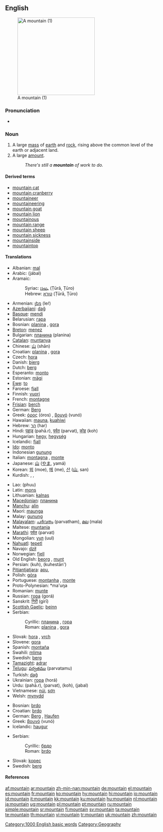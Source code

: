 ==English==
[[Image:Winter_sun_on_Norwegian_mountain.jpg|thumb|right|250px|A mountain (1)]]

===Pronunciation===
* {{audio|en-us-mountain.ogg|Audio (US)}}

===Noun===
{{en-noun}}

# A large [[mass]] of [[earth]] and [[rock]], rising above the common level of the earth or adjacent land.
# A large [[amount]].
#: ''There's still a '''mountain''' of work to do.''

{{wikipedia}}

====Derived terms====
* [[mountain cat]]
* [[mountain cranberry]]
* [[mountaineer]]
* [[mountaineering]]
* [[mountain goat]]
* [[mountain lion]]
* [[mountainous]]
* [[mountain range]]
* [[mountain sheep]]
* [[mountain sickness]]
* [[mountainside]]
* [[mountaintop]]

====Translations====
{{trans-top|large mass of earth and rock}}
* Albanian: [[mal]] {{m}}
* Arabic: {{ARchar|[[جبل|جَبَلٌ]]}} (jábal) {{m}}
* Aramaic:
*: Syriac: [[ܛܘܪܐ]] (Ṭūrā, Ṭūro) {{m}}
*: Hebrew: [[טורא]] (Ṭūrā, Ṭūro) {{m}}
* Armenian: [[լեռ]] (leŕ)
* [[Azerbaijani]]: [[dağ]]
* [[Basque]]: [[mendi]]
* Belarusian: [[гара]]
* Bosnian: [[planina#Bosnian|planina]] {{f}}, [[gora#Bosnian|gora]] {{f}}
* [[Breton]]: [[menez]] {{m}}
* Bulgarian: [[планина#Bulgarian|планина]] (planina) {{f}}
* [[Catalan]]: [[muntanya]] {{f}}
* Chinese: [[山]] (shān)
* Croatian: [[planina#Croatian|planina]] {{f}}, [[gora#Croatian|gora]] {{f}}
* Czech: [[hora]] {{f}}
* Danish: [[bjerg]] {{n}}
* Dutch: [[berg]] {{m}}
* Esperanto: [[monto]]
* Estonian: [[mägi]]
* [[Ewe]]: [[to]] {{n}}
* Faroese: [[fjall]] {{n}}
* Finnish: [[vuori]]
* French: [[montagne]] {{f}}
* [[Frisian]]: [[berch]]
* German: [[Berg]] {{m}}
* Greek: [[όρος]] (óros) {{n}}, [[βουνό]] (vunó) {{n}}
* Hawaiian: [[mauna]], [[kuahiwi]]
* Hebrew: [[הר]]  (har)
* Hindi: [[पहाड़]] (pahā.r), [[पर्वत]] (parvat), [[कोह]] (koh)
* Hungarian: [[hegy]], [[hegység]] {{p}}
* Icelandic: [[fjall]] {{n}}
* [[Ido]]: [[monto]]
* Indonesian [[gunung]]
* Italian: [[montagna]] {{f}}, [[monte]] {{m}}
* Japanese: [[山]] ([[やま]], yamá)
* Korean: [[뫼]] (moe), [[메]] (me), [[산]] ([[山]], san)
* Kurdish: {{KUchar|[[شاخ]]}}, {{KUchar|[[چیا]]}}, {{KUchar|[[کێو]]}}
{{trans-mid}}
* Lao: {{LOchar|[[ພູ]]}} (phuu)
* Latin: [[mons]] {{m}}
* Lithuanian: [[kalnas]] {{m}}
* [[Macedonian]]: [[планина]] {{f}}
* [[Manchu]]: [[alin]]
* Maori: [[maunga]]
* Malay: [[gunung]]
* [[Malayalam]]: [[പര്‍വതം]] (parvatham), [[മല]] (mala)
* Maltese: [[muntanja]] {{f}}
* [[Marathi]]: [[पर्वत]] (parvat)
* Mongolian: [[уул]] (uul)
* [[Nahuatl]]: [[tepetl]]
* Navajo: [[dził]]
* Norwegian: [[fjell]] {{n}}
* Old English: [[beorg]] {{m}}, [[munt]]
* Persian: {{fa-Arab|[[کوه]]}} (kuh), {{fa-Arab|[[کوهستان]]}} (kuhestān')
* [[Pitjantjatjara]]: [[apu]], {{unicode|[[puḻi]]}}
* Polish: [[góra]] {{f}}
* Portuguese: [[montanha]] {{f}}, [[monte]] {{m}}
* Proto-Polynesian: *ma'uŋa
* Romanian: [[munte]] {{m}}
* Russian: [[гора]] (gorá) {{f}}
* Sanskrit: [[गिरी]] (girī)
* [[Scottish Gaelic]]: [[beinn]] {{f}}
* Serbian:
*: Cyrillic: [[планина#Serbian|планина]] {{f}}, [[гора#Serbian|гора]] {{f}}
*: Roman: [[planina#Serbian|planina]] {{f}}, [[gora#Serbian|gora]] {{f}}
* Slovak: [[hora]] {{f}}, [[vrch]] {{m}}
* Slovene: [[gora]] {{f}}
* Spanish: [[montaña]] {{f}}
* Swahili: [[mlima]]
* Swedish: [[berg]] {{n}}
* [[Tamazight]]: [[adrar]] {{m}}
* [[Telugu]]: [[పర్వతము]] (parvatamu)
* Turkish: [[dağ]]
* Ukrainian: [[гора]] (horá) {{f}}
* Urdu: {{ur-Arab|[[پہاڑ]]}} (pahā.r), {{ur-Arab|[[پروت]]}} (parvat), {{ur-Arab|[[کوہ]]}} (koh), {{ur-Arab|[[حبل]]}} (jabal)
* Vietnamese: [[núi]], [[sơn]]
* Welsh: [[mynydd]]
{{trans-bottom}}

{{trans-top|large amount}}
* Bosnian: [[brdo]] {{n}}
* Croatian: [[brdo]] {{n}}
* German: [[Berg]] {{m}}, [[Haufen]] {{m}}
* Greek: [[βουνό]] (vunó) {{n}}
* Icelandic: [[haugur]] {{m}}
{{trans-mid}}
* Serbian:
*: Cyrillic: [[брдо]] {{n}}
*: Roman: [[brdo]] {{n}}
* Slovak: [[kopec]] {{m}}
* Swedish: [[berg]] {{n}}
{{trans-bottom}}

====References====
{{R:Century 1911}}
{{R:Webster 1913}}

[[Category:1000 English basic words]]
[[Category:Geography]]

[[af:mountain]]
[[ar:mountain]]
[[zh-min-nan:mountain]]
[[de:mountain]]
[[el:mountain]]
[[es:mountain]]
[[fr:mountain]]
[[ko:mountain]]
[[hy:mountain]]
[[hi:mountain]]
[[io:mountain]]
[[id:mountain]]
[[it:mountain]]
[[kk:mountain]]
[[ku:mountain]]
[[hu:mountain]]
[[nl:mountain]]
[[ja:mountain]]
[[ug:mountain]]
[[pl:mountain]]
[[pt:mountain]]
[[ru:mountain]]
[[simple:mountain]]
[[sr:mountain]]
[[fi:mountain]]
[[sv:mountain]]
[[ta:mountain]]
[[te:mountain]]
[[th:mountain]]
[[vi:mountain]]
[[tr:mountain]]
[[uk:mountain]]
[[zh:mountain]]